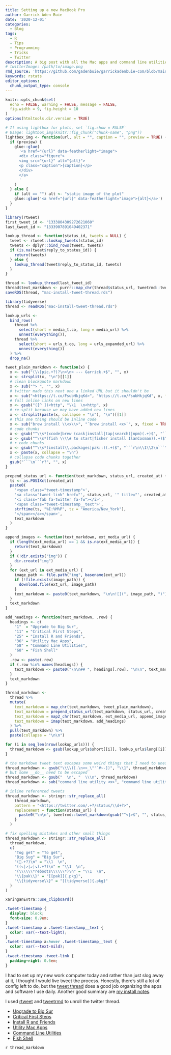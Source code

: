 ```yaml
---
title: Setting up a new MacBook Pro
author: Garrick Aden-Buie
date: '2020-12-01'
categories:
  - Blog
tags:
  - R
  - Tips
  - Programming
  - Tricks
  - Twitter
description: A big post with all the Mac apps and command line utilities I use everyday.
# twitterImage: /path/to/image.png
rmd_source: 'https://github.com/gadenbuie/garrickadenbuie-com/blob/main/content/blog/2020/setting-up-a-new-macbook-pro/index.Rmd'
keywords: rstats
editor_options:
  chunk_output_type: console
---
```


<!-- Links -->
[pak]: https://pak.r-lib.org
[tidyverse]: https://tidyverse.org

```r
knitr::opts_chunk$set(
  echo = FALSE, warning = FALSE, message = FALSE,
  fig.width = 9, fig.height = 10
)
options(htmltools.dir.version = TRUE)

# If using lightbox for plots, set `fig.show = FALSE`
# Usage: lightbox_img(knitr::fig_chunk("chunk-name", "png"))
lightbox_img <- function(url, alt = "", caption = "", preview = TRUE) {
  if (preview) {
    glue::glue(
      '<a href="{url}" data-featherlight="image">
      <div class="figure">
      <img src="{url}" alt="{alt}">
      <p class="caption">{caption}</p>
      </div>
      </a>
      '
    )
  } else {
    if (alt == "") alt <- "static image of the plot"
    glue::glue('<a href="{url}" data-featherlight="image">{alt}</a>')
  }
}
```

```r
library(rtweet)
first_tweet_id <- "1333804309272621060"
last_tweet_id <- "1333907891049402371"

lookup_thread <- function(status_id, tweets = NULL) {
  tweet <- rtweet::lookup_tweets(status_id)
  tweets <- dplyr::bind_rows(tweet, tweets)
  if (is.na(tweet$reply_to_status_id)) {
    return(tweets)
  } else {
    lookup_thread(tweet$reply_to_status_id, tweets)
  }
}

thread <- lookup_thread(last_tweet_id)
thread$text_markdown <- purrr::map_chr(thread$status_url, tweetrmd::tweet_markdown)
saveRDS(thread, "mac-install-tweet-thread.rds")
```

```r
library(tidyverse)
thread <- readRDS("mac-install-tweet-thread.rds")

lookup_urls <-
  bind_rows(
    thread %>%
      select(short = media_t.co, long = media_url) %>% 
      unnest(everything()),
    thread %>% 
      select(short = urls_t.co, long = urls_expanded_url) %>% 
      unnest(everything())
  ) %>% 
  drop_na()

tweet_plain_markdown <- function(x) {
  x <- sub("(\\[pic.+?)?\n>\n> --- Garrick.+$", "", x)
  x <- strsplit(x, "\n")[[1]]
  # clean blockquote markdown
  x <- sub("^> ", "", x)
  # twitter made this next one a linked URL but it shouldn't be
  x <- sub("<https://t.co/FsubHkjqKd>", "https://t.co/FsubHkjqKd", x, fixed = TRUE)
  # full inline links on new lines
  x <- gsub("([^ ])<http", "\\1  \n<http", x)
  # re-split because we may have added new lines
  x <- strsplit(paste(x, collapse = "\n"), "\n")[[1]]
  # this one thing should be inline code
  x <- sub("brew install \\<x\\>", "`brew install <x>`", x, fixed = TRUE)
  # code chunks
  x <- gsub("^\\s*(xcode|brew (cask|install|tap|search)|npm)(.+)$", "```\n\\1\\3\n```", x)
  x <- gsub("^\\s*(fish \\\\# to start|fisher install IlanCosman)(.+)$", "```\n\\1\\2\n```", x)
  # r code chunks
  x <- gsub("^\\s*(install\\.packages|pak::)(.+)$", "```r\n\\1\\2\n```", x)
  x <- paste(x, collapse = "\n")
  # collapse code chunks together
  gsub("```\n```r?", "", x)
}

prepend_status_url <- function(text_markdown, status_url, created_at) {
  ts <- as.POSIXct(created_at)
  paste0(
    '<span class="tweet-timestamp">',
    '<a class="tweet-link" href="', status_url, '" title="', created_at, '" target="_blank" rel="noopener noreferrer">', 
    '<i class="fab fa-twitter fa-fw"></i>',
    '<span class="tweet-timestamp__text">', 
    strftime(ts, "%I:%M%P", tz = "America/New_York"),
    '</span></a></span>',
    text_markdown
  )
}

append_images <- function(text_markdown, ext_media_url) {
  if (length(ext_media_url) == 1 && is.na(ext_media_url)) {
    return(text_markdown)
  }
  if (!dir.exists("img")) {
    dir.create("img")
  }
  for (ext_url in ext_media_url) {
    image_path <- file.path("img", basename(ext_url))
    if (!file.exists(image_path)) {
      download.file(ext_url, image_path)
    }
    text_markdown <- paste0(text_markdown, "\n\n![](", image_path, ")")
  }
  text_markdown
}

add_headings <- function(text_markdown, .row) {
  headings <- c(
    "1"  = "Upgrade to Big Sur",
    "11" = "Critical First Steps",
    "25" = "Install R and Friends",
    "36" = "Utility Mac Apps",
    "58" = "Command Line Utilities",
    "68" = "Fish Shell"
  )
  .row <- paste(.row)
  if (.row %in% names(headings)) {
    text_markdown <- paste0("\n\n## ", headings[.row], "\n\n", text_markdown)
  }
  text_markdown
}

thread_markdown <- 
  thread %>% 
  mutate(
    text_markdown = map_chr(text_markdown, tweet_plain_markdown),
    text_markdown = prepend_status_url(text_markdown, status_url, created_at),
    text_markdown = map2_chr(text_markdown, ext_media_url, append_images),
    text_markdown = imap(text_markdown, add_headings)
  ) %>% 
  pull(text_markdown) %>% 
  paste(collapse = "\n\n")

for (i in seq_len(nrow(lookup_urls))) {
  thread_markdown <- gsub(lookup_urls$short[[i]], lookup_urls$long[[i]], thread_markdown, fixed = TRUE)
}

# the markdown tweet text escapes some weird things that I need to unescape
thread_markdown <- gsub("\\\\([.\n<>_\"'`#~-])", "\\1", thread_markdown)
# but some __do__ need to be escaped
thread_markdown <- gsub("  \n", "  \\\n", thread_markdown)
thread_markdown <- sub("command line utility <x>", "command line utility `<x>`", thread_markdown)

# inline referenced tweets
thread_markdown <- stringr::str_replace_all(
    thread_markdown, 
    pattern = "<https://twitter.com/.+?/status/\\d+?>",
    replacement = function(status_url) {
      paste0("\n\n", tweetrmd::tweet_markdown(gsub("^<|>$", "", status_url)), "\n")
    }
  )

# fix spelling mistakes and other small things
thread_markdown <- stringr::str_replace_all(
  thread_markdown,
  c(
    "Tog get" = "To get", 
    "Big Sug" = "Big Sur", 
    "(🍎.+?)\n" = "\\1  \n", 
    "((↖️|↗️|↙️|↘️).+?)\n" = "\\1  \n", 
    "(\\\\\\*reboots\\\\\\*)\n" = "\\1  \n",
    "\\{pak\\}" = "[[pak]]{.pkg}",
    "\\{tidyverse\\}" = "[[tidyverse]]{.pkg}"
  )
)
```

```r
xaringanExtra::use_clipboard()
```


```css
.tweet-timestamp {
  display: block;
  font-size: 0.9em;
}
.tweet-timestamp a .tweet-timestamp__text {
  color: var(--text-light);
}
.tweet-timestamp a:hover .tweet-timestamp__text {
  color: var(--text-mild);
}
.tweet-timestamp .tweet-link {
  padding-right: 0.6em;
}
```

::: lead

I had to set up my new work computer today and rather than just slog away at it, I thought I would live tweet the process.
Honestly, there's still a lot of config left to do, but the [tweet thread](https://twitter.com/grrrck/status/1333804309272621060) does a good job organizing the apps and software I use daily.
Another good summary are [my install notes](https://gist.github.com/gadenbuie/a14cab3d075901d8b25cbaf9e1f1fa7d).

I used [rtweet](https://rtweet.info) and [tweetrmd](https://github.com/gadenbuie/tweetrmd) to unroll the twitter thread.

- [Upgrade to Big Sur](#upgrade-to-big-sur)
- [Critical First Steps](#critical-first-steps)
- [Install R and Friends](#install-r-and-friends)
- [Utility Mac Apps](#utility-mac-apps)
- [Command Line Utilities](#command-line-utilities)
- [Fish Shell](#fish-shell)

:::


::: thread

`r thread_markdown`

:::